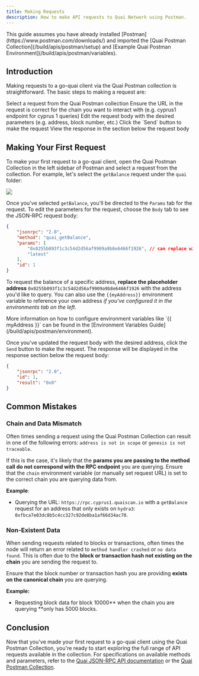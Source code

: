 ```yaml
---
title: Making Requests
description: How to make API requests to Quai Network using Postman.
---
```


<Note>
	This guide assumes you have already installed [Postman](https://www.postman.com/downloads/) and imported the [Quai Postman
	Collection](/build/apis/postman/setup) and [Example Quai Postman
	Environment](/build/apis/postman/variables).
</Note>

## Introduction

Making requests to a go-quai client via the Quai Postman collection is straightforward. The basic steps to making a request are:

<Steps>
	<Step title='Chose A  Request'>Select a request from the Quai Postman collection</Step>
	<Step title='Verify URL'>
		Ensure the URL in the request is correct for the chain you want to interact with (e.g. cyprus1 endpoint for cyprus 1 queries)
	</Step>
	<Step title='Edit Params'>Edit the request body with the desired parameters (e.g. address, block number, etc.)</Step>
	<Step title='Send Request'>Click the `Send` button to make the request</Step>
	<Step title='View Repsone'>View the response in the section below the request body</Step>
</Steps>

## Making Your First Request

To make your first request to a go-quai client, open the Quai Postman Collection in the left sidebar of Postman and select a request from the collection. For example, let's select the `getBalance` request under the `quai` folder:

<Frame>
	<img src='/images/Postman/PostmanRequest.jpg' />
</Frame>

Once you've selected `getBalance`, you'll be directed to the `Params` tab for the request. To edit the parameters for the request, choose the `Body` tab to see the JSON-RPC request body:

```JSON
{
    "jsonrpc": "2.0",
    "method": "quai_getBalance",
    "params": [
        "0x0255b093f1c3c54d2d56af9909a9b8e6466f1926", // can replace with {{myAddress}}
        "latest"
    ],
    "id": 1
}
```

To request the balance of a specific address, **replace the placeholder address** `0x0255b093f1c3c54d2d56af9909a9b8e6466f1926` with the address you'd like to query. You can also use the `{{myAddress}}` environment variable to reference your own address _if you've configured it in the environments tab on the left_.

<Note>
	More information on how to configure environment variables like `{{ myAddress }}` can be found in the [Environment Variables
	Guide](/build/apis/postman/environment).
</Note>

Once you've updated the request body with the desired address, click the `Send` button to make the request. The response will be displayed in the response section below the request body:

```JSON
{
    "jsonrpc": "2.0",
    "id": 1,
    "result": "0x0"
}
```

## Common Mistakes

### Chain and Data Mismatch

Often times sending a request using the Quai Postman Collection can result in one of the following errors: `address is not in scope` or `genesis is not traceable`.

If this is the case, it's likely that the **params you are passing to the method call do not correspond with the RPC endpoint** you are querying. Ensure that the `chain` environment variable (or manually set request URL) is set to the correct chain you are querying data from.

**Example**:

- Querying the URL: `https://rpc.cyprus1.quaiscan.io` with a `getBalance` request for an address that only exists on `hydra3`: `0xfbca7e03dc8b5c4cc327c92de8ba1af66d34ac70`.

### Non-Existent Data

When sending requests related to blocks or transactions, often times the node will return an error related to `method handler crashed` or `no data found`. This is often due to the **block or transaction hash not existing on the chain** you are sending the request to.

Ensure that the block number or transaction hash you are providing **exists on the canonical chain** you are querying.

**Example:**

- Requesting block data for block 10000** when the chain you are querying **only has 5000 blocks.

## Conclusion

Now that you've made your first request to a go-quai client using the Quai Postman Collection, you're ready to start exploring the full range of API requests available in the collection. For specifications on available methods and parameters, refer to the [Quai JSON-RPC API documentation](/build/playground/overview) or the [Quai Postman Collection](https://docs.api.qu.ai/).
